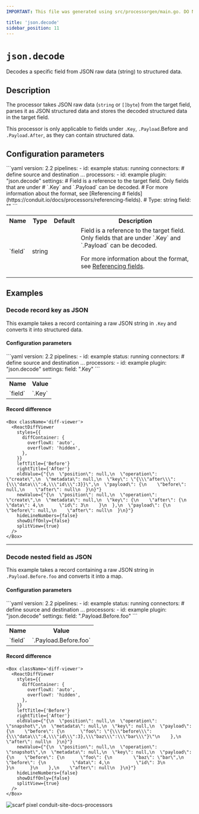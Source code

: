 ```yaml
---
IMPORTANT: This file was generated using src/processorgen/main.go. DO NOT EDIT.

title: 'json.decode'
sidebar_position: 11
---
```



# `json.decode`

Decodes a specific field from JSON raw data (string) to structured data.

## Description

The processor takes JSON raw data (`string` or `[]byte`)
from the target field, parses it as JSON structured data and stores the decoded
structured data in the target field.

This processor is only applicable to fields under `.Key`, `.Payload`.Before and
`.Payload.After`, as they can contain structured data.

## Configuration parameters

<Tabs groupId="config-params">
  <TabItem value="yaml" label="YAML">
```yaml
version: 2.2
pipelines:
  - id: example
    status: running
    connectors:
      # define source and destination ...
    processors:
      - id: example
        plugin: "json.decode"
        settings:
          # Field is a reference to the target field. Only fields that are under
          # `.Key` and `.Payload` can be decoded.
          # For more information about the format, see [Referencing
          # fields](https://conduit.io/docs/processors/referencing-fields).
          # Type: string
          field: ""
```
  </TabItem>
  <TabItem value="table" label="Table">
  <table class="no-margin-table">
      <tr>
        <th>Name</th>
        <th>Type</th>
        <th>Default</th>
        <th>Description</th>
      </tr>
      <tr>
        <td>`field`</td>
        <td>string</td>
        <td><Chip label="null" /></td>
        <td>
  Field is a reference to the target field. Only fields that are under
`.Key` and `.Payload` can be decoded.

For more information about the format, see [Referencing fields](https://conduit.io/docs/processors/referencing-fields).
        </td>
      </tr>
    </table>
  </TabItem>
</Tabs>

## Examples

### Decode record key as JSON

This example takes a record containing a raw JSON string in
`.Key` and converts it into structured data.

#### Configuration parameters

<Tabs groupId="config-params">
  <TabItem value="yaml" label="YAML">
```yaml
version: 2.2
pipelines:
  - id: example
    status: running
    connectors:
      # define source and destination ...
    processors:
      - id: example
        plugin: "json.decode"
        settings:
          field: ".Key"
```
  </TabItem>
  <TabItem value="table" label="Table">
  <table class="no-margin-table">
      <tr>
        <th>Name</th>
        <th>Value</th>
      </tr>
      <tr>
        <td>`field`</td>
        <td>`.Key`</td>
      </tr>
    </table>
  </TabItem>
</Tabs>

#### Record difference

```mdx-code-block
<Box className='diff-viewer'>
  <ReactDiffViewer
    styles={{
      diffContainer: {
        overflowX: 'auto',
        overflowY: 'hidden',
      },
    }}
    leftTitle={'Before'}
    rightTitle={'After'}
    oldValue={"{\n  \"position\": null,\n  \"operation\": \"create\",\n  \"metadata\": null,\n  \"key\": \"{\\\"after\\\":{\\\"data\\\":4,\\\"id\\\":3}}\",\n  \"payload\": {\n    \"before\": null,\n    \"after\": null\n  }\n}"}
    newValue={"{\n  \"position\": null,\n  \"operation\": \"create\",\n  \"metadata\": null,\n  \"key\": {\n    \"after\": {\n      \"data\": 4,\n      \"id\": 3\n    }\n  },\n  \"payload\": {\n    \"before\": null,\n    \"after\": null\n  }\n}"}
    hideLineNumbers={false}
    showDiffOnly={false}
    splitView={true}
  />
</Box>
```

---

### Decode nested field as JSON

This example takes a record containing a raw JSON string in
`.Payload.Before.foo` and converts it into a map.

#### Configuration parameters

<Tabs groupId="config-params">
  <TabItem value="yaml" label="YAML">
```yaml
version: 2.2
pipelines:
  - id: example
    status: running
    connectors:
      # define source and destination ...
    processors:
      - id: example
        plugin: "json.decode"
        settings:
          field: ".Payload.Before.foo"
```
  </TabItem>
  <TabItem value="table" label="Table">
  <table class="no-margin-table">
      <tr>
        <th>Name</th>
        <th>Value</th>
      </tr>
      <tr>
        <td>`field`</td>
        <td>`.Payload.Before.foo`</td>
      </tr>
    </table>
  </TabItem>
</Tabs>

#### Record difference

```mdx-code-block
<Box className='diff-viewer'>
  <ReactDiffViewer
    styles={{
      diffContainer: {
        overflowX: 'auto',
        overflowY: 'hidden',
      },
    }}
    leftTitle={'Before'}
    rightTitle={'After'}
    oldValue={"{\n  \"position\": null,\n  \"operation\": \"snapshot\",\n  \"metadata\": null,\n  \"key\": null,\n  \"payload\": {\n    \"before\": {\n      \"foo\": \"{\\\"before\\\":{\\\"data\\\":4,\\\"id\\\":3},\\\"baz\\\":\\\"bar\\\"}\"\n    },\n    \"after\": null\n  }\n}"}
    newValue={"{\n  \"position\": null,\n  \"operation\": \"snapshot\",\n  \"metadata\": null,\n  \"key\": null,\n  \"payload\": {\n    \"before\": {\n      \"foo\": {\n        \"baz\": \"bar\",\n        \"before\": {\n          \"data\": 4,\n          \"id\": 3\n        }\n      }\n    },\n    \"after\": null\n  }\n}"}
    hideLineNumbers={false}
    showDiffOnly={false}
    splitView={true}
  />
</Box>
```



![scarf pixel conduit-site-docs-processors](https://static.scarf.sh/a.png?x-pxid=33ce4d9e-1948-4cab-846a-7e6cd33b8cae)